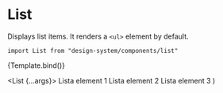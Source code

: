 

<Meta title="Components/List" component={List} />

# List

Displays list items. It renders a `<ul>` element by default.

`import List from "design-system/components/list"`

<Canvas>
  <Story
    name="Overview"
    args={{
      gap: 8,
    }}
  >
    {Template.bind()}
  </Story>
</Canvas>

<ArgsTable />

  <List {...args}>
    <ListItem iconName="done">Lista element 1 </ListItem>
    <ListItem iconName="done" variant="gray">
      Lista element 2
    </ListItem>
    <ListItem iconName="done">Lista element 3 </ListItem>
  </List>
)

